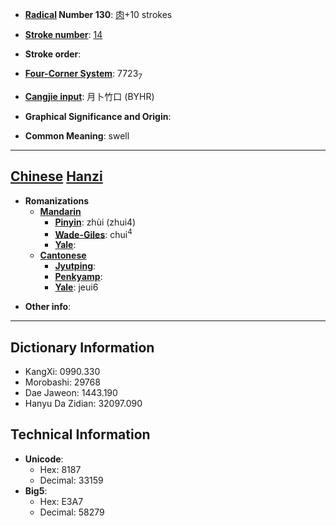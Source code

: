 * '''[[Wiktionary:Chinese radical index| Radical]] Number 130''': [[Wiktionary:Chinese radical index 肉|肉]]+10 strokes

* '''[[Wiktionary:Chinese total strokes index|Stroke number]]''': [[Wiktionary:Chinese total strokes index 14|14]]

* '''Stroke order''': 

* '''[[Wiktionary:Chinese four corner index|Four-Corner System]]''': 7723<sub>7</sub>

* '''[[Wiktionary:Chinese Cangjie index|Cangjie input]]''': 月卜竹口 (BYHR)

* '''Graphical Significance and Origin''': 

* '''Common Meaning''': swell

----

== [[Chinese]] [[Hanzi]] ==

* '''Romanizations'''
** '''[[Mandarin]]'''
*** '''[[Pinyin]]''': zhùi (zhui4)
*** '''[[Wade-Giles]]''': chui<sup>4</sup>
*** '''[[Yale]]''': 
** '''[[Cantonese]]'''
*** '''[[Jyutping]]''':
*** '''[[Penkyamp]]''': 
*** '''[[Yale]]''': jeui6

* '''Other info''': 

----

== Dictionary Information ==

* KangXi: 0990.330
* Morobashi: 29768
* Dae Jaweon: 1443.190
* Hanyu Da Zidian: 32097.090

== Technical Information ==

* '''Unicode''':
** Hex: 8187
** Decimal: 33159
* '''Big5''':
** Hex: E3A7
** Decimal: 58279